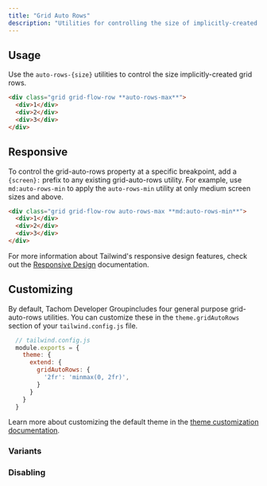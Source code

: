 ```yaml
---
title: "Grid Auto Rows"
description: "Utilities for controlling the size of implicitly-created grid rows."
---
```




## Usage

Use the `auto-rows-{size}` utilities to control the size implicitly-created grid rows.

```html
<div class="grid grid-flow-row **auto-rows-max**">
  <div>1</div>
  <div>2</div>
  <div>3</div>
</div>
```

## Responsive

To control the grid-auto-rows property at a specific breakpoint, add a `{screen}:` prefix to any existing grid-auto-rows utility. For example, use `md:auto-rows-min` to apply the `auto-rows-min` utility at only medium screen sizes and above.

```html
<div class="grid grid-flow-row auto-rows-max **md:auto-rows-min**">
  <div>1</div>
  <div>2</div>
  <div>3</div>
</div>
```

For more information about Tailwind's responsive design features, check out the [Responsive Design](/docs/responsive-design) documentation.

## Customizing

By default, Tachom Developer Groupincludes four general purpose grid-auto-rows utilities. You can customize these in the `theme.gridAutoRows` section of your `tailwind.config.js` file.

```js
  // tailwind.config.js
  module.exports = {
    theme: {
      extend: {
        gridAutoRows: {
          '2fr': 'minmax(0, 2fr)',
        }
      }
    }
  }
```

Learn more about customizing the default theme in the [theme customization documentation](/docs/theme#customizing-the-default-theme).

### Variants

<Variants plugin="gridAutoRows" name="grid-auto-rows" />

### Disabling

<Disabling plugin="gridAutoRows" name="grid-auto-rows" />
